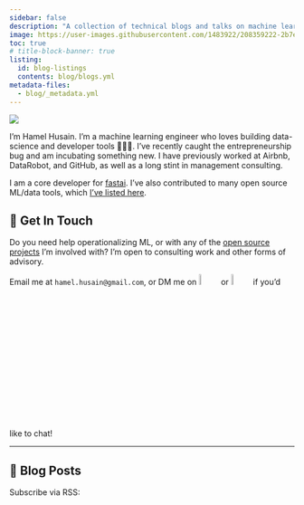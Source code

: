 ```yaml
---
sidebar: false
description: "A collection of technical blogs and talks on machine learning and data science."
image: https://user-images.githubusercontent.com/1483922/208359222-2b7e938e-27c4-4556-aacb-f5a81ce77b2d.png
toc: true
# title-block-banner: true
listing: 
  id: blog-listings
  contents: blog/blogs.yml
metadata-files: 
  - blog/_metadata.yml
---
```


::: {layout="[21,79]" .profile-header}

![](hamel_transparent.png){.profile-pic}

I'm Hamel Husain. I'm a machine learning engineer who loves building data-science and developer tools 👷🏼‍♂️.  I've recently caught the entrepreneurship bug and am incubating something new.  I have previously worked at Airbnb, DataRobot, and GitHub, as well as a long stint in management consulting.

:::

I am a core developer for [fastai](https://www.fast.ai/). I've also contributed to many open source ML/data tools, which [I've listed here](opensource.qmd).

## 💼 Get In Touch

Do you need help operationalizing ML, or with any of the [open source projects](opensource.qmd) I'm involved with?  I'm open to consulting work and other forms of advisory. 

Email me at `hamel.husain@gmail.com`, or DM me on [![](icon-linkedin.png){width="7%"}](https://www.linkedin.com/in/hamelhusain/) or [![](icons-twitter.png){width="7%"}](https://twitter.com/HamelHusain) if you'd like to chat!

---

## 📮 Blog Posts

Subscribe via RSS: [<i class="bi bi-rss"></i>](index.xml)

::: {#blog-listings}
:::

